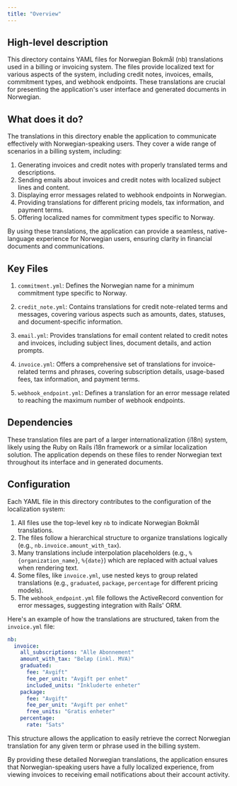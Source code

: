 ```yaml
---
title: "Overview"
---
```


## High-level description
This directory contains YAML files for Norwegian Bokmål (nb) translations used in a billing or invoicing system. The files provide localized text for various aspects of the system, including credit notes, invoices, emails, commitment types, and webhook endpoints. These translations are crucial for presenting the application's user interface and generated documents in Norwegian.

## What does it do?
The translations in this directory enable the application to communicate effectively with Norwegian-speaking users. They cover a wide range of scenarios in a billing system, including:

1. Generating invoices and credit notes with properly translated terms and descriptions.
2. Sending emails about invoices and credit notes with localized subject lines and content.
3. Displaying error messages related to webhook endpoints in Norwegian.
4. Providing translations for different pricing models, tax information, and payment terms.
5. Offering localized names for commitment types specific to Norway.

By using these translations, the application can provide a seamless, native-language experience for Norwegian users, ensuring clarity in financial documents and communications.

## Key Files

1. `commitment.yml`: Defines the Norwegian name for a minimum commitment type specific to Norway.

2. `credit_note.yml`: Contains translations for credit note-related terms and messages, covering various aspects such as amounts, dates, statuses, and document-specific information.

3. `email.yml`: Provides translations for email content related to credit notes and invoices, including subject lines, document details, and action prompts.

4. `invoice.yml`: Offers a comprehensive set of translations for invoice-related terms and phrases, covering subscription details, usage-based fees, tax information, and payment terms.

5. `webhook_endpoint.yml`: Defines a translation for an error message related to reaching the maximum number of webhook endpoints.

## Dependencies
These translation files are part of a larger internationalization (i18n) system, likely using the Ruby on Rails i18n framework or a similar localization solution. The application depends on these files to render Norwegian text throughout its interface and in generated documents.

## Configuration
Each YAML file in this directory contributes to the configuration of the localization system:

1. All files use the top-level key `nb` to indicate Norwegian Bokmål translations.
2. The files follow a hierarchical structure to organize translations logically (e.g., `nb.invoice.amount_with_tax`).
3. Many translations include interpolation placeholders (e.g., `%{organization_name}`, `%{date}`) which are replaced with actual values when rendering text.
4. Some files, like `invoice.yml`, use nested keys to group related translations (e.g., `graduated`, `package`, `percentage` for different pricing models).
5. The `webhook_endpoint.yml` file follows the ActiveRecord convention for error messages, suggesting integration with Rails' ORM.

Here's an example of how the translations are structured, taken from the `invoice.yml` file:

```yaml
nb:
  invoice:
    all_subscriptions: "Alle Abonnement"
    amount_with_tax: "Beløp (inkl. MVA)"
    graduated:
      fee: "Avgift"
      fee_per_unit: "Avgift per enhet"
      included_units: "Inkluderte enheter"
    package:
      fee: "Avgift"
      fee_per_unit: "Avgift per enhet"
      free_units: "Gratis enheter"
    percentage:
      rate: "Sats"
```

This structure allows the application to easily retrieve the correct Norwegian translation for any given term or phrase used in the billing system.

By providing these detailed Norwegian translations, the application ensures that Norwegian-speaking users have a fully localized experience, from viewing invoices to receiving email notifications about their account activity.